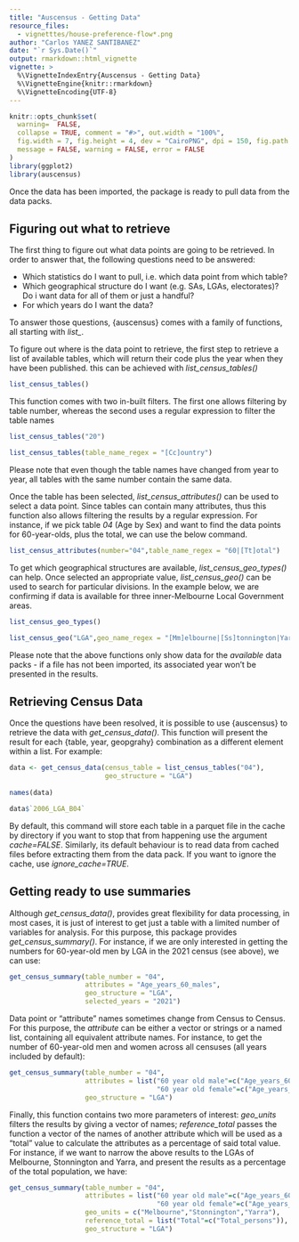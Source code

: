 ```yaml
---
title: "Auscensus - Getting Data"
resource_files:
  - vignetttes/house-preference-flow*.png
author: "Carlos YANEZ SANTIBANEZ"
date: "`r Sys.Date()`"
output: rmarkdown::html_vignette
vignette: >
  %\VignetteIndexEntry{Auscensus - Getting Data}
  %\VignetteEngine{knitr::rmarkdown}
  %\VignetteEncoding{UTF-8}
---
```


```r

knitr::opts_chunk$set(
  warning=  FALSE,
  collapse = TRUE, comment = "#>", out.width = "100%",
  fig.width = 7, fig.height = 4, dev = "CairoPNG", dpi = 150, fig.path = "vignettes/get-data-",
  message = FALSE, warning = FALSE, error = FALSE
)
library(ggplot2)
library(auscensus)

```

Once the data has been imported, the package is ready to pull data from the data packs.

## Figuring out what to retrieve

The first thing to figure out what data points are going to be retrieved. In order to answer that, the following questions need to be answered:

- Which statistics do I want to pull, i.e. which data point from which table?
- Which geographical structure do I want  (e.g. SAs, LGAs, electorates)? Do i want data for all of them or just a handful?
- For which years do I want the data?

To answer those questions, {auscensus} comes with a family of functions, all starting with *list_*.

To figure out where is the data point to retrieve, the first step to retrieve a list of available tables, which will return their code plus the year when they have been published. this can be achieved with *list_census_tables()* 

```r
list_census_tables()

```

This function comes with two in-built filters. The first one allows filtering by table number, whereas the second uses a regular expression to filter the table names

```r
list_census_tables("20")
```

```r
list_census_tables(table_name_regex = "[Cc]ountry")
```

Please note that even though the table names have changed from year to year, all tables with the same number contain the same data.

Once the table has been selected, *list_census_attributes()* can be used to select a data point. Since tables can contain many attributes, thus this function also allows filtering the results by a regular expression. For instance, if we pick table *04* (Age by Sex) and want to find the data points for 60-year-olds, plus the total, we can use the below command.

```r
list_census_attributes(number="04",table_name_regex = "60|[Tt]otal")
```

To get which geographical structures are available, *list_census_geo_types()* can help. Once selected an appropriate value, *list_census_geo()* can be used to search for particular divisions. In the example below, we are confirming if data is available for three inner-Melbourne Local Government areas.

```r
list_census_geo_types()
```

```r
list_census_geo("LGA",geo_name_regex = "[Mm]elbourne|[Ss]tonnington|Yarra")
```

Please note that the above functions only show data for the *available* data packs - if a file has not been imported, its associated year won't be presented in the results.

## Retrieving Census Data

Once the questions have been resolved, it is possible to use {auscensus} to retrieve the data with *get_census_data()*. This function will present the result for each {table, year, geopgrahy} combination as a different element within a list. For example:

```r

data <- get_census_data(census_table = list_census_tables("04"),
                        geo_structure = "LGA")
  
names(data)   

```

```r
data$`2006_LGA_B04`
```

By default, this command will store each table in a parquet file in the cache by directory if you want to stop that from happening use the argument *cache=FALSE*. Similarly, its default behaviour is to read data from cached files before extracting them from the data pack. If you want to ignore the cache, use *ignore_cache=TRUE*.

## Getting ready to use summaries

Although *get_census_data()*, provides great flexibility for data processing, in most cases, it is just of interest to get just a table with a limited number of variables for analysis. For this purpose, this package provides *get_census_summary()*. For instance, if we are only interested in getting the numbers for 60-year-old men by LGA in the 2021 census (see above), we can use:

```r

get_census_summary(table_number = "04",
                   attributes = "Age_years_60_males",
                   geo_structure = "LGA",
                   selected_years = "2021")
```

Data point or "attribute" names sometimes change from Census to Census. For this purpose, the *attribute* can be either a vector or strings or a named list, containing all equivalent attribute names. For instance, to get the number of 60-year-old men and women across all censuses (all years included by default):

```r

get_census_summary(table_number = "04",
                   attributes = list("60 year old male"=c("Age_years_60_males","Age (Years): 60_males"),
                                     "60 year old female"=c("Age_years_60_males","Age (Years): 60_females")),
                   geo_structure = "LGA")

```

Finally, this function contains two more parameters of interest: *geo_units* filters the results by giving a vector of names; *reference_total* passes the function a vector of the names of another attribute which will be used as a "total" value to calculate the attributes as a percentage of said total value. For instance, if we want to narrow the above results to the LGAs of Melbourne, Stonnington and Yarra, and present the results as a percentage of the total population, we have:

```r

get_census_summary(table_number = "04",
                   attributes = list("60 year old male"=c("Age_years_60_males","Age (Years): 60_males"),
                                     "60 year old female"=c("Age_years_60_males","Age (Years): 60_females")),
                   geo_units = c("Melbourne","Stonnington","Yarra"),
                   reference_total = list("Total"=c("Total_persons")),
                   geo_structure = "LGA")
```
